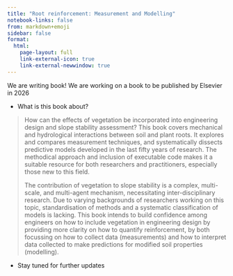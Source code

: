 ```yaml
---
title: "Root reinforcement: Measurement and Modelling"
notebook-links: false
from: markdown+emoji
sidebar: false
format: 
  html:
    page-layout: full
    link-external-icon: true
    link-external-newwindow: true
---
```


We are writing book! We are working on a book to be published by Elsevier in 2026 

- What is this book about?

> How can the effects of vegetation be incorporated into engineering design and slope stability assessment? This book covers mechanical and hydrological interactions between soil and plant roots. It explores and compares measurement techniques, and systematically dissects predictive models developed in the last fifty years of research. The methodical approach and inclusion of executable code makes it a suitable resource for both researchers and practitioners, especially those new to this field.
> 
> The contribution of vegetation to slope stability is a complex, multi-scale, and multi-agent mechanism, necessitating inter-disciplinary research. Due to varying backgrounds of researchers working on this topic, standardisation of methods and a systematic classification of models is lacking. This book intends to build confidence among engineers on how to include vegetation in engineering design by providing more clarity on how to quantify reinforcement, by both focussing on how to collect data (measurements) and how to interpret data collected to make predictions for modified soil properties (modelling).

- Stay tuned for further updates


